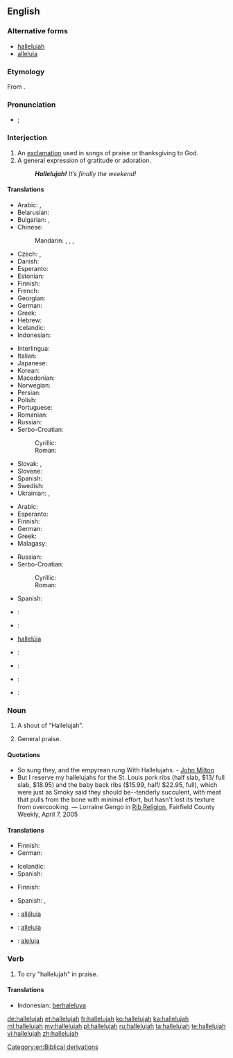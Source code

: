 ==English==

===Alternative forms===
* [[halleluiah]]<!--I don't know this one...--><!-- It's older, I think, and more phonetic --dmh -->
* [[alleluia]]

===Etymology===
From {{etyl|he}} {{term|הללויה|sc=Hebr||Praise [[Yah]]!|lang=he}}.

===Pronunciation===
* {{a|UK}} {{IPA|/ˌhælɪˈluːjə/}}; {{X-SAMPA|/%h{l.I"lu:.j@/}}

===Interjection===
{{en-interj}}

# An [[exclamation]] used in songs of praise or thanksgiving to God.
# A general expression of gratitude or adoration.
#: '''''Hallelujah!''' It’s finally the weekend!''

====Translations====
{{trans-top|exclamation to praise God}}
* Arabic: {{t-|ar|الحمد لله|tr=al-ḥamdu lillāh|sc=Arab}}, {{t-|ar|هللويا|tr=halilūyā|sc=Arab}}
* Belarusian: {{t-|be|алілуя|tr=alilúja|sc=Cyrl}}
* Bulgarian: {{t-|bg|алелуя|tr=alelúja|sc=Cyrl}}, {{t+|bg|алилуя|tr=alilúja|sc=Cyrl}}
* Chinese:
*: Mandarin: {{t|cmn|哈利路亞|sc=Hani}}, {{t|cmn|哈利路亚|tr=hālìlùyà|sc=Hani}}, {{t|cmn|阿利路亞|sc=Hani}}, {{t|cmn|阿利路亚|tr=ālìlùyà|sc=Hani}}
* Czech: {{t-|cs|aleluja}}, {{t-|cs|halejuja}}
* Danish: {{t-|da|halleluja|c}}
* Esperanto: {{t-|eo|haleluja}}
* Estonian: {{t-|et|halleluuja}}
* Finnish: {{t+|fi|halleluja}}
* French: {{t+|fr|alléluia}}
* Georgian: {{t-|ka|ალილუია|tr=aliluia|sc=Geor}}
* German: {{t+|de|halleluja}}
* Greek: {{t+|el|αλληλούια|tr=alliloúia|sc=Grek}}
* Hebrew: {{t+|he|הללויה|tr=hallelúyah|sc=Hebr}}
* Icelandic: {{t-|is|hallelúja}}
* Indonesian: {{t+|id|haleluya}}
{{trans-mid}}
* Interlingua: {{t-|ia|alleluia}}
* Italian: {{t-|it|alleluia}}
* Japanese: {{t-|ja|ハレルヤ|tr=hareruya|sc=Jpan}}
* Korean: {{t-|ko|할렐루야|tr=hallelluya|sc=Kore}}
* Macedonian: {{t-|mk|алелуја|tr=alelúja|sc=Cyrl}}
* Norwegian: {{t-|no|halleluja}}
* Persian: {{t-|fa|هله‌لویا|tr=hale-luyâ|sc=fa-Arab}}
* Polish: {{t+|pl|alleluja}}
* Portuguese: {{t-|pt|aleluia}}
* Romanian: {{t+|ro|aleluia}}
* Russian: {{t+|ru|аллилуйя|tr=allilújja}}
* Serbo-Croatian:
*: Cyrillic: {{t-|sh|алелуја}}
*: Roman: {{t-|sh|aleluja}}
* Slovak: {{t+|sk|aleluja}}, {{t-|sk|halejuja}}
* Slovene: {{t-|sl|aleluja}}
* Spanish: {{t+|es|aleluya|f}}
* Swedish: {{t+|sv|halleluja}}
* Ukrainian: {{t-|uk|алілуя|tr=alilúja|sc=Cyrl}}, {{t+|uk|алилуя|tr=alylúja|sc=Cyrl}}
{{trans-bottom}}

{{trans-top|general exclamation of gratitude}}
* Arabic: {{t-|ar|الحمد لله|tr=al-ḥamdu lillāh|sc=Arab}}
* Esperanto: {{t-|eo|haleluja}}
* Finnish: {{t+|fi|halleluja}}
* German: {{t+|de|Gott sei Dank}}
* Greek: {{t+|el|αλληλούια|tr=allilúia|sc=Grek}}
* Malagasy: {{t+|mg|aleloia}}
{{trans-mid}}
* Russian: {{t-|ru|слава богу|tr=sláva bógu|sc=Cyrl}}
* Serbo-Croatian:
*: Cyrillic: {{t-|sh|алелуја}}
*: Roman: {{t-|sh|aleluja}}
* Spanish: {{t+|es|aleluya|f}}
{{trans-bottom}}

{{checktrans-top}}
* {{ttbc|fr}}: {{t+|fr|alléluia}}
* {{ttbc|he}}: {{t+|he|הללויה|tr=hallelúyah|sc=Hebr}}
* {{ttbc|is}} [[hallelúja]]
* {{ttbc|ia}}: {{t-|ia|alleluia}}
{{trans-mid}}
* {{ttbc|pt}}: {{t-|pt|aleluia}}
* {{ttbc|sk}}: {{t+|sk|aleluja}}
* {{ttbc|es}}: {{t+|es|aleluya|f}}
{{trans-bottom}}

===Noun===
{{en-noun}}

# A shout of “Hallelujah”.
# {{context|plural}} General praise.

====Quotations====
* So sung they, and the empyrean rung With Hallelujahs. - [[w:John Milton|John Milton]]
* But I reserve my hallelujahs for the St. Louis pork ribs (half slab, $13/ full slab, $18.95) and the baby back ribs ($15.99, half/ $22.95, full), which were just as Smoky said they should be--tenderly succulent, with meat that pulls from the bone with minimal effort, but hasn't lost its texture from overcooking. &mdash; Lorraine Gengo in [http://www.fairfieldweekly.com/gbase/Dining/content?oid=oid:106817 Rib Religion], Fairfield County Weekly, April 7, 2005

====Translations====
{{trans-top|shout of Hallelujah}}
* Finnish: {{t+|fi|halleluja}}
* German: {{t+|de|Halleluja|n}}
{{trans-mid}}
* Icelandic: {{t-|is|hallelúja|n}}
* Spanish: {{t+|es|aleluya|m}}
{{trans-bottom}}

{{trans-top|general praise}}
* Finnish: {{t+|fi|ylistys}}
{{trans-mid}}
* Spanish: {{t+|es|felicitación|f}},  {{t-|es|congratulación|f}}
{{trans-bottom}}

{{checktrans-top}}
* {{ttbc|fr}}: [[alléluia]]
* {{ttbc|ia}}: [[alleluia#Interlingua|alleluia]]
{{trans-mid}}
* {{ttbc|sk}}: [[aleluja]]
{{trans-bottom}}

===Verb===
{{en-verb}}

# {{intransitive}} To cry "hallelujah" in praise.

====Translations====
{{trans-top|to cry "Hallelujah"}}
* Indonesian: [[berhaleluya]]
{{trans-mid}}
{{trans-bottom}}

[[Category:en:Biblical derivations]]

[[de:hallelujah]]
[[et:hallelujah]]
[[fr:hallelujah]]
[[ko:hallelujah]]
[[ka:hallelujah]]
[[ml:hallelujah]]
[[my:hallelujah]]
[[pl:hallelujah]]
[[ru:hallelujah]]
[[ta:hallelujah]]
[[te:hallelujah]]
[[vi:hallelujah]]
[[zh:hallelujah]]